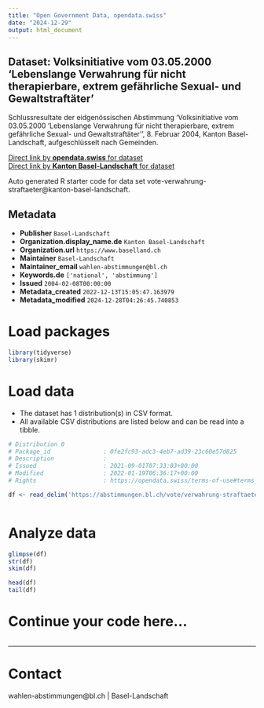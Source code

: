 ```yaml
---
title: "Open Government Data, opendata.swiss"
date: "2024-12-29"
output: html_document
---
```


## Dataset: Volksinitiative vom 03.05.2000 'Lebenslange Verwahrung für nicht therapierbare, extrem gefährliche Sexual- und Gewaltstraftäter'

Schlussresultate der eidgenössischen Abstimmung 'Volksinitiative vom 03.05.2000 'Lebenslange Verwahrung für nicht therapierbare, extrem gefährliche Sexual- und Gewaltstraftäter'', 8. Februar 2004, Kanton Basel-Landschaft, aufgeschlüsselt nach Gemeinden.

[Direct link by **opendata.swiss** for dataset](https://opendata.swiss/de/dataset/volksinitiative-vom-03-05-2000-lebenslange-verwahrung-fur-nicht-therapierbare-extrem-gefahrlich)<br>
[Direct link by **Kanton Basel-Landschaft** for dataset](https://abstimmungen.bl.ch/vote/verwahrung-straftaeter/data)

Auto generated R starter code for data set vote-verwahrung-straftaeter@kanton-basel-landschaft.

## Metadata

- **Publisher** `Basel-Landschaft`
- **Organization.display_name.de** `Kanton Basel-Landschaft`
- **Organization.url** `https://www.baselland.ch`
- **Maintainer** `Basel-Landschaft`
- **Maintainer_email** `wahlen-abstimmungen@bl.ch`
- **Keywords.de** `['national', 'abstimmung']`
- **Issued** `2004-02-08T00:00:00`
- **Metadata_created** `2022-12-13T15:05:47.163979`
- **Metadata_modified** `2024-12-28T04:26:45.740853`


# Load packages

```r

library(tidyverse)
library(skimr)

```

# Load data

-   The dataset has 1 distribution(s) in CSV format.
-   All available CSV distributions are listed below and can be read into a tibble.

```r

# Distribution 0
# Package_id               : 0fe2fc93-adc3-4eb7-ad39-23c60e57d825
# Description              : 
# Issued                   : 2021-09-01T07:33:03+00:00
# Modified                 : 2022-01-19T06:36:17+00:00
# Rights                   : https://opendata.swiss/terms-of-use#terms_by

df <- read_delim('https://abstimmungen.bl.ch/vote/verwahrung-straftaeter/data-csv')



```

# Analyze data

```r

glimpse(df)
str(df)
skim(df)

head(df)
tail(df)

```

# Continue your code here...

```r

```

------------------------------------------------------------------------

# Contact

wahlen-abstimmungen@bl.ch | Basel-Landschaft
